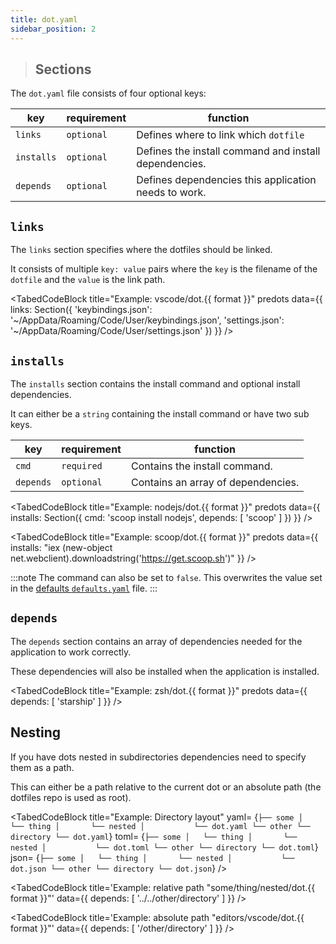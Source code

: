 ```yaml
---
title: dot.yaml
sidebar_position: 2
---
```



> ## Sections
> <TOCInline toc={toc} />

The `dot.yaml` file consists of four optional keys:

| key        | requirement | function                                              |
|------------|-------------|-------------------------------------------------------|
| `links`    | `optional`  | Defines where to link which `dotfile`                 |
| `installs` | `optional`  | Defines the install command and install dependencies. |
| `depends`  | `optional`  | Defines dependencies this application needs to work.  |

## `links`

The `links` section specifies where the dotfiles should be linked.

It consists of multiple `key: value` pairs where the `key` is the filename of the `dotfile` and the `value` is the link path.

<TabedCodeBlock title="Example: vscode/dot.{{ format }}" predots
  data={{
    links: Section({
      'keybindings.json': '~/AppData/Roaming/Code/User/keybindings.json',
      'settings.json': '~/AppData/Roaming/Code/User/settings.json'
    })
  }} />

## `installs`

The `installs` section contains the install command and optional install dependencies.

It can either be a `string` containing the install command or have two sub keys.

| key       | requirement | function                           |
|-----------|-------------|------------------------------------|
| `cmd`     | `required`  | Contains the install command.      |
| `depends` | `optional`  | Contains an array of dependencies. |


<TabedCodeBlock title="Example: nodejs/dot.{{ format }}" predots
  data={{
    installs: Section({
      cmd: 'scoop install nodejs',
      depends: [ 'scoop' ]
    })
  }} />

<TabedCodeBlock title="Example: scoop/dot.{{ format }}" predots
  data={{
    installs: "iex (new-object net.webclient).downloadstring('https://get.scoop.sh')"
  }} />

:::note
The command can also be set to `false`. This overwrites the value set in the [defaults `defaults.yaml`](./defaults) file.
:::


## `depends`

The `depends` section contains an array of dependencies needed for the application to work correctly.

These dependencies will also be installed when the application is installed.

<TabedCodeBlock title="Example: zsh/dot.{{ format }}" predots
  data={{
    depends: [ 'starship' ]
  }} />


## Nesting

If you have dots nested in subdirectories dependencies need to specify them as a path.

This can either be a path relative to the current dot or an absolute path (the dotfiles repo is used as root).


<TabedCodeBlock title="Example: Directory layout"
yaml=
{`
├── some
│   └── thing
│       └── nested
│           └── dot.yaml
└── other
    └── directory
            └── dot.yaml
`}
toml=
{`
├── some
│   └── thing
│       └── nested
│           └── dot.toml
└── other
    └── directory
            └── dot.toml
`}
json=
{`
├── some
│   └── thing
│       └── nested
│           └── dot.json
└── other
    └── directory
            └── dot.json
`}
/>

<TabedCodeBlock title='Example: relative path "some/thing/nested/dot.{{ format }}"'
  data={{
    depends: [ '../../other/directory' ]
  }} />

<TabedCodeBlock title='Example: absolute path "editors/vscode/dot.{{ format }}"'
  data={{
    depends: [ '/other/directory' ]
  }} />
